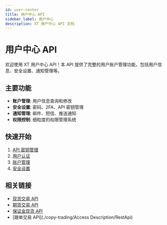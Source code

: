 ```yaml
---
id: user-center
title: 用户中心 API
sidebar_label: 用户中心
description: XT 用户中心 API 文档
---
```


# 用户中心 API

欢迎使用 XT 用户中心 API！本 API 提供了完整的用户账户管理功能，包括用户信息、安全设置、通知管理等。

## 主要功能

- **账户管理**: 用户信息查询和修改
- **安全设置**: 密码、2FA、API 密钥管理
- **通知管理**: 邮件、短信、推送通知
- **权限控制**: 细粒度的权限管理系统

## 快速开始

1. [API 密钥管理](./user-center/ApiKey/CreateUserAccountApiKey)
2. [用户认证](./user-center/AccessDescription/SignatureGeneration)
3. [账户管理](./user-center/Account/QueryAccountList)
4. [安全设置](./user-center/AccessDescription/SignatureInstructions)

## 相关链接

- [现货交易 API](./spot/AccessDescription/RestApi)
- [期货交易 API](./futures/AccessDescription/RestApi)
- [保证金现货 API](./margin-spot/AccessDescription/RestApi)
- [跟单交易 API](./copy-trading/Access Description/RestApi)
